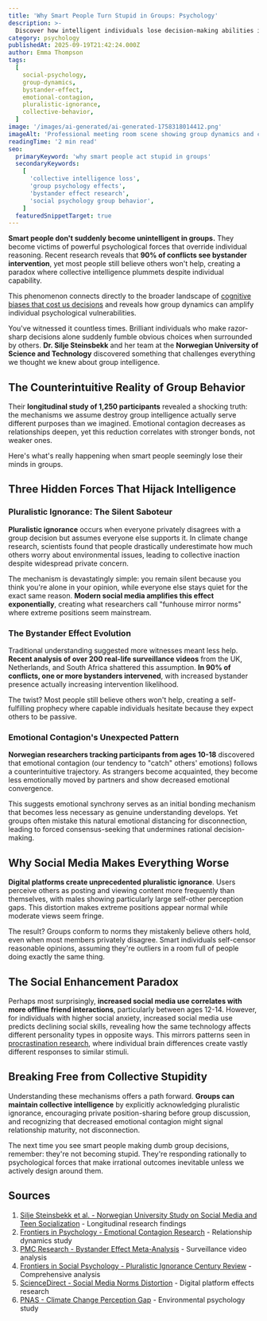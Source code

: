```yaml
---
title: 'Why Smart People Turn Stupid in Groups: Psychology'
description: >-
  Discover how intelligent individuals lose decision-making abilities in group settings through groundbreaking social psychology research on bystander effects, emotional contagion, and pluralistic ignorance.
category: psychology
publishedAt: 2025-09-19T21:42:24.000Z
author: Emma Thompson
tags:
  [
    social-psychology,
    group-dynamics,
    bystander-effect,
    emotional-contagion,
    pluralistic-ignorance,
    collective-behavior,
  ]
image: '/images/ai-generated/ai-generated-1758318014412.png'
imageAlt: 'Professional meeting room scene showing group dynamics and collective behavior in psychology research documentation style'
readingTime: '2 min read'
seo:
  primaryKeyword: 'why smart people act stupid in groups'
  secondaryKeywords:
    [
      'collective intelligence loss',
      'group psychology effects',
      'bystander effect research',
      'social psychology group behavior',
    ]
  featuredSnippetTarget: true
---
```


**Smart people don't suddenly become unintelligent in groups.** They become victims of powerful psychological forces that override individual reasoning. Recent research reveals that **90% of conflicts see bystander intervention**, yet most people still believe others won't help, creating a paradox where collective intelligence plummets despite individual capability.

This phenomenon connects directly to the broader landscape of [cognitive biases that cost us decisions](/psychology/your-brain-lies-to-you-cognitive-biases-2025) and reveals how group dynamics can amplify individual psychological vulnerabilities.

You've witnessed it countless times. Brilliant individuals who make razor-sharp decisions alone suddenly fumble obvious choices when surrounded by others. **Dr. Silje Steinsbekk** and her team at the **Norwegian University of Science and Technology** discovered something that challenges everything we thought we knew about group intelligence.

## The Counterintuitive Reality of Group Behavior

Their **longitudinal study of 1,250 participants** revealed a shocking truth: the mechanisms we assume destroy group intelligence actually serve different purposes than we imagined. Emotional contagion decreases as relationships deepen, yet this reduction correlates with stronger bonds, not weaker ones.

Here's what's really happening when smart people seemingly lose their minds in groups.

## Three Hidden Forces That Hijack Intelligence

### Pluralistic Ignorance: The Silent Saboteur

**Pluralistic ignorance** occurs when everyone privately disagrees with a group decision but assumes everyone else supports it. In climate change research, scientists found that people drastically underestimate how much others worry about environmental issues, leading to collective inaction despite widespread private concern.

The mechanism is devastatingly simple: you remain silent because you think you're alone in your opinion, while everyone else stays quiet for the exact same reason. **Modern social media amplifies this effect exponentially**, creating what researchers call "funhouse mirror norms" where extreme positions seem mainstream.

### The Bystander Effect Evolution

Traditional understanding suggested more witnesses meant less help. **Recent analysis of over 200 real-life surveillance videos** from the UK, Netherlands, and South Africa shattered this assumption. **In 90% of conflicts, one or more bystanders intervened**, with increased bystander presence actually increasing intervention likelihood.

The twist? Most people still believe others won't help, creating a self-fulfilling prophecy where capable individuals hesitate because they expect others to be passive.

### Emotional Contagion's Unexpected Pattern

**Norwegian researchers tracking participants from ages 10-18** discovered that emotional contagion (our tendency to "catch" others' emotions) follows a counterintuitive trajectory. As strangers become acquainted, they become less emotionally moved by partners and show decreased emotional convergence.

This suggests emotional synchrony serves as an initial bonding mechanism that becomes less necessary as genuine understanding develops. Yet groups often mistake this natural emotional distancing for disconnection, leading to forced consensus-seeking that undermines rational decision-making.

## Why Social Media Makes Everything Worse

**Digital platforms create unprecedented pluralistic ignorance**. Users perceive others as posting and viewing content more frequently than themselves, with males showing particularly large self-other perception gaps. This distortion makes extreme positions appear normal while moderate views seem fringe.

The result? Groups conform to norms they mistakenly believe others hold, even when most members privately disagree. Smart individuals self-censor reasonable opinions, assuming they're outliers in a room full of people doing exactly the same thing.

## The Social Enhancement Paradox

Perhaps most surprisingly, **increased social media use correlates with more offline friend interactions**, particularly between ages 12-14. However, for individuals with higher social anxiety, increased social media use predicts declining social skills, revealing how the same technology affects different personality types in opposite ways. This mirrors patterns seen in [procrastination research](/psychology/the-psychology-behind-why-we-procrastinate-even-when-we-know), where individual brain differences create vastly different responses to similar stimuli.

## Breaking Free from Collective Stupidity

Understanding these mechanisms offers a path forward. **Groups can maintain collective intelligence** by explicitly acknowledging pluralistic ignorance, encouraging private position-sharing before group discussion, and recognizing that decreased emotional contagion might signal relationship maturity, not disconnection.

The next time you see smart people making dumb group decisions, remember: they're not becoming stupid. They're responding rationally to psychological forces that make irrational outcomes inevitable unless we actively design around them.

## Sources

1. [Silje Steinsbekk et al. - Norwegian University Study on Social Media and Teen Socialization](https://www.psypost.org/social-media-has-a-counterintuitive-effect-on-teen-socialization-study-suggests/) - Longitudinal research findings
2. [Frontiers in Psychology - Emotional Contagion Research](https://online.ucpress.edu/collabra/article/11/1/136874/210595/How-Emotion-Contagion-Changes-as-Strangers-Become) - Relationship dynamics study
3. [PMC Research - Bystander Effect Meta-Analysis](https://pmc.ncbi.nlm.nih.gov/articles/PMC6099971/) - Surveillance video analysis
4. [Frontiers in Social Psychology - Pluralistic Ignorance Century Review](https://www.frontiersin.org/journals/social-psychology/articles/10.3389/frsps.2023.1260896/full) - Comprehensive analysis
5. [ScienceDirect - Social Media Norms Distortion](https://www.sciencedirect.com/science/article/abs/pii/S2352250X24001313) - Digital platform effects research
6. [PNAS - Climate Change Perception Gap](https://pmc.ncbi.nlm.nih.gov/articles/PMC6216292/) - Environmental psychology study
